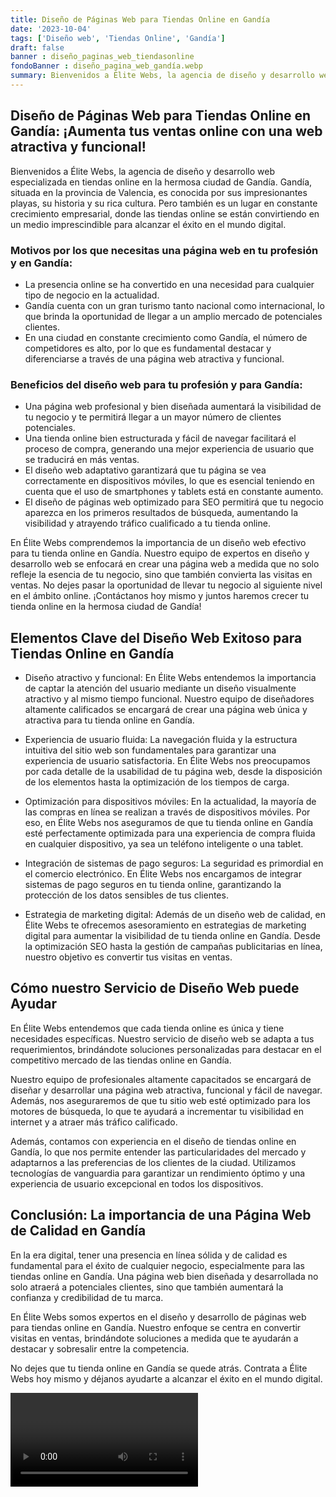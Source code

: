 ```yaml
---
title: Diseño de Páginas Web para Tiendas Online en Gandía
date: '2023-10-04'
tags: ['Diseño web', 'Tiendas Online', 'Gandía']
draft: false
banner : diseño_paginas_web_tiendasonline
fondoBanner : diseño_pagina_web_gandía.webp
summary: Bienvenidos a Élite Webs, la agencia de diseño y desarrollo web especializada en tiendas online en la hermosa ciudad de Gandía. Gandía, situada en la provincia de Valencia, es conocida por sus impresionantes playas, su historia y su rica cultura. Pero también es un lugar en constante crecimiento empresarial, donde las tiendas online se están convirtiendo en un medio imprescindible para alcanzar el éxito en el mundo digital.
---
```


## Diseño de Páginas Web para Tiendas Online en Gandía: ¡Aumenta tus ventas online con una web atractiva y funcional!

Bienvenidos a Élite Webs, la agencia de diseño y desarrollo web especializada en tiendas online en la hermosa ciudad de Gandía. Gandía, situada en la provincia de Valencia, es conocida por sus impresionantes playas, su historia y su rica cultura. Pero también es un lugar en constante crecimiento empresarial, donde las tiendas online se están convirtiendo en un medio imprescindible para alcanzar el éxito en el mundo digital.

### Motivos por los que necesitas una página web en tu profesión y en Gandía:

- La presencia online se ha convertido en una necesidad para cualquier tipo de negocio en la actualidad.
- Gandía cuenta con un gran turismo tanto nacional como internacional, lo que brinda la oportunidad de llegar a un amplio mercado de potenciales clientes.
- En una ciudad en constante crecimiento como Gandía, el número de competidores es alto, por lo que es fundamental destacar y diferenciarse a través de una página web atractiva y funcional.

### Beneficios del diseño web para tu profesión y para Gandía:

- Una página web profesional y bien diseñada aumentará la visibilidad de tu negocio y te permitirá llegar a un mayor número de clientes potenciales.
- Una tienda online bien estructurada y fácil de navegar facilitará el proceso de compra, generando una mejor experiencia de usuario que se traducirá en más ventas.
- El diseño web adaptativo garantizará que tu página se vea correctamente en dispositivos móviles, lo que es esencial teniendo en cuenta que el uso de smartphones y tablets está en constante aumento.
- El diseño de páginas web optimizado para SEO permitirá que tu negocio aparezca en los primeros resultados de búsqueda, aumentando la visibilidad y atrayendo tráfico cualificado a tu tienda online.

En Élite Webs comprendemos la importancia de un diseño web efectivo para tu tienda online en Gandía. Nuestro equipo de expertos en diseño y desarrollo web se enfocará en crear una página web a medida que no solo refleje la esencia de tu negocio, sino que también convierta las visitas en ventas. No dejes pasar la oportunidad de llevar tu negocio al siguiente nivel en el ámbito online. ¡Contáctanos hoy mismo y juntos haremos crecer tu tienda online en la hermosa ciudad de Gandía!

<GifSeo />

<Cta />

## Elementos Clave del Diseño Web Exitoso para Tiendas Online en Gandía

- Diseño atractivo y funcional: En Élite Webs entendemos la importancia de captar la atención del usuario mediante un diseño visualmente atractivo y al mismo tiempo funcional. Nuestro equipo de diseñadores altamente calificados se encargará de crear una página web única y atractiva para tu tienda online en Gandía.

- Experiencia de usuario fluida: La navegación fluida y la estructura intuitiva del sitio web son fundamentales para garantizar una experiencia de usuario satisfactoria. En Élite Webs nos preocupamos por cada detalle de la usabilidad de tu página web, desde la disposición de los elementos hasta la optimización de los tiempos de carga.

- Optimización para dispositivos móviles: En la actualidad, la mayoría de las compras en línea se realizan a través de dispositivos móviles. Por eso, en Élite Webs nos aseguramos de que tu tienda online en Gandía esté perfectamente optimizada para una experiencia de compra fluida en cualquier dispositivo, ya sea un teléfono inteligente o una tablet.

- Integración de sistemas de pago seguros: La seguridad es primordial en el comercio electrónico. En Élite Webs nos encargamos de integrar sistemas de pago seguros en tu tienda online, garantizando la protección de los datos sensibles de tus clientes.

- Estrategia de marketing digital: Además de un diseño web de calidad, en Élite Webs te ofrecemos asesoramiento en estrategias de marketing digital para aumentar la visibilidad de tu tienda online en Gandía. Desde la optimización SEO hasta la gestión de campañas publicitarias en línea, nuestro objetivo es convertir tus visitas en ventas.

## Cómo nuestro Servicio de Diseño Web puede Ayudar

En Élite Webs entendemos que cada tienda online es única y tiene necesidades específicas. Nuestro servicio de diseño web se adapta a tus requerimientos, brindándote soluciones personalizadas para destacar en el competitivo mercado de las tiendas online en Gandía.

Nuestro equipo de profesionales altamente capacitados se encargará de diseñar y desarrollar una página web atractiva, funcional y fácil de navegar. Además, nos aseguraremos de que tu sitio web esté optimizado para los motores de búsqueda, lo que te ayudará a incrementar tu visibilidad en internet y a atraer más tráfico calificado.

Además, contamos con experiencia en el diseño de tiendas online en Gandía, lo que nos permite entender las particularidades del mercado y adaptarnos a las preferencias de los clientes de la ciudad. Utilizamos tecnologías de vanguardia para garantizar un rendimiento óptimo y una experiencia de usuario excepcional en todos los dispositivos.

## Conclusión: La importancia de una Página Web de Calidad en Gandía

En la era digital, tener una presencia en línea sólida y de calidad es fundamental para el éxito de cualquier negocio, especialmente para las tiendas online en Gandía. Una página web bien diseñada y desarrollada no solo atraerá a potenciales clientes, sino que también aumentará la confianza y credibilidad de tu marca.

En Élite Webs somos expertos en el diseño y desarrollo de páginas web para tiendas online en Gandía. Nuestro enfoque se centra en convertir visitas en ventas, brindándote soluciones a medida que te ayudarán a destacar y sobresalir entre la competencia.

No dejes que tu tienda online en Gandía se quede atrás. Contrata a Élite Webs hoy mismo y déjanos ayudarte a alcanzar el éxito en el mundo digital.

<Video />

<CtaBot job='Tiendas Online' city='Gandía'/>

<Gmaps query='Gandía+españa+maps' />